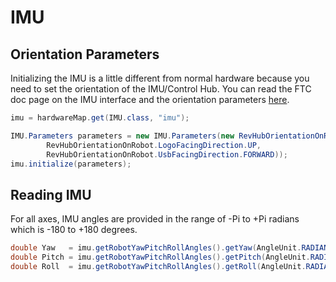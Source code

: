 # IMU

## Orientation Parameters

Initializing the IMU is a little different from normal hardware because you need to set the orientation of the IMU/Control Hub. You can read the FTC doc page on the IMU interface and the orientation parameters [here](https://ftc-docs.firstinspires.org/en/latest/programming_resources/imu/imu.html).

```java
imu = hardwareMap.get(IMU.class, "imu");

IMU.Parameters parameters = new IMU.Parameters(new RevHubOrientationOnRobot(
        RevHubOrientationOnRobot.LogoFacingDirection.UP,
        RevHubOrientationOnRobot.UsbFacingDirection.FORWARD));
imu.initialize(parameters);
```

## Reading IMU

For all axes, IMU angles are provided in the range of -Pi to +Pi radians which is -180 to +180 degrees.

```java
double Yaw   = imu.getRobotYawPitchRollAngles().getYaw(AngleUnit.RADIANS);
double Pitch = imu.getRobotYawPitchRollAngles().getPitch(AngleUnit.RADIANS);
double Roll  = imu.getRobotYawPitchRollAngles().getRoll(AngleUnit.RADIANS);
```
